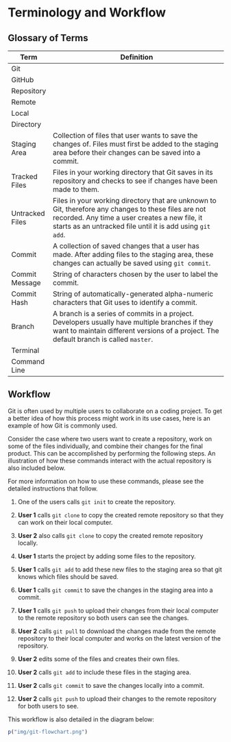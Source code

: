 # Terminology and Workflow {-}

## Glossary of Terms {-}

| Term            | Definition                                                                                                                                                                                                           |
|-----------------|----------------------------------------------------------------------------------------------------------------------------------------------------------------------------------------------------------------------|
| Git             |                                                                                                                                                                                                                      |
| GitHub          |                                                                                                                                                                                                                      |
| Repository      |                                                                                                                                                                                                                      |
| Remote          |                                                                                                                                                                                                                      |
| Local           |                                                                                                                                                                                                                      |
| Directory       |                                                                                                                                                                                                                      |
| Staging Area    | Collection of files that user wants to save the changes of. Files must first be added to the staging area before their changes can be saved into a commit.                                                           |
| Tracked Files   | Files in your working directory that Git saves in its repository and checks to see if changes have been made to them.                                                                                                |
| Untracked Files | Files in your working directory that are unknown to Git, therefore any changes to these files are not recorded. Any time a user creates a new file, it starts as an untracked file until it is add using  `git add`. |
| Commit          | A collection of saved changes that a user has made. After adding files to the staging area, these changes can actually be saved using  `git commit`.                                                                 |
| Commit Message  | String of characters chosen by the user to label the commit.                                                                                                                                                         |
| Commit Hash     | String of automatically-generated alpha-numeric characters that Git uses to identify a commit.                                                                                                                       |
| Branch          | A branch is a series of commits in a project. Developers usually have multiple branches if they want to maintain different versions of a project. The default branch is called  `master`.                            |
| Terminal        |                                                                                                                                                                                                                      |
| Command Line    |                                                                                                                                                                                                                      |

## Workflow {-}

Git is often used by multiple users to collaborate on a coding project. To get a better idea of how this process might work in its use cases, here is an example of how Git is commonly used.

Consider the case where two users want to create a repository, work on some of the files individually, and combine their changes for the final product. This can be accomplished by performing the following steps. An illustration of how these commands interact with the actual repository is also included below.

For more information on how to use these commands, please see the detailed instructions that follow.


(1) One of the users calls `git init` to create the repository.

(2) **User 1** calls `git clone` to copy the created remote repository so that they can work on their local computer.

(3) **User 2** also calls `git clone` to copy the created remote repository locally.

(4) **User 1** starts the project by adding some files to the repository.

(5) **User 1** calls `git add` to add these new files to the staging area so that git knows which files should be saved.

(6) **User 1** calls `git commit` to save the changes in the staging area into a commit.

(7) **User 1** calls `git push` to upload their changes from their local computer to the remote repository so both users can see the changes.

(8) **User 2** calls `git pull` to download the changes made from the remote repository to their local computer and works on the latest version of the repository.

(9) **User 2** edits some of the files and creates their own files.

(10) **User 2** calls `git add` to include these files in the staging area.

(11) **User 2** calls `git commit` to save the changes locally into a commit.

(12) **User 2** calls `git push` to upload their changes to the remote repository for both users to see.


This workflow is also detailed in the diagram below:


```r
p("img/git-flowchart.png")
```
